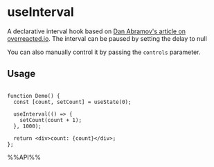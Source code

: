 # useInterval

A declarative interval hook based on [Dan Abramov's article on overreacted.io](https://overreacted.io/making-setinterval-declarative-with-react-hooks/). The interval can be paused by setting the delay to null

You can also manually control it by passing the `controls` parameter.

## Usage

```tsx live

function Demo() {
  const [count, setCount] = useState(0);

  useInterval(() => {
    setCount(count + 1);
  }, 1000);

  return <div>count: {count}</div>;
};

```

%%API%%